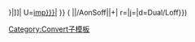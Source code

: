 {{convert/{{{2|to}}}/AonSoff|{{{1}}}|{{{3}}}|
u=[[Imperial units|imp]][[{{{t|{{{n}}}}}}|{{{u}}}]]|
U=[[Imperial units|imp]][[{{{t|{{{n}}}}}}|{{{u}}}]]<!--
--endconvert/{2}/AonSoff-->}} (<!--
-->{{convert/{{#ifeq:{{{4}}}|def|{{{o|}}}|{{{4}}}}}<!--endifeq--
-->|{{{1}}}|{{{2}}}/AonSoff|{{{3}}}|{{{s}}}+{{{b}}}|<!--
-->r={{{r}}}|j={{{j}}}|d=Dual/Loff}})<noinclude>

[[Category:Convert子模板]]
</noinclude>